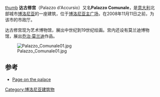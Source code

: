 [[image:Bologna_-_Palazzo_d'Accursio_-_Foto_Giovanni_Dall'Orto_5-3-2005_2.jpg|thumb]]
'''达古修宫'''（Palazzo d'Accursio）又名'''Palazzo Comunale'''，是[[意大利|意大利]]北部城市[[博洛尼亚|博洛尼亚]]的一座建筑，位于[[博洛尼亚主广场|博洛尼亚主广场]]，在2008年11月11日之前，为该市的市政厅。

达古修宫现为艺术博物馆，展出中世纪到19世纪绘画。宫内还设有莫兰迪博物馆，展出[[乔治·莫兰迪|乔治·莫兰迪]]作品。

[[File:Palazzo_Comunale01.jpg|thumb]]

==参考==
*[https://web.archive.org/web/20070809005816/http://www.comune.bologna.it/sale-accursio/palazzo-accursio.htm Page on the palace] {{it icon}}
{{reflist}}
{{coord|44|29|39|N|11|20|29|E|region:IT_type:landmark_source:kolossus-frwiki|display=title}}
[[Category:博洛尼亚建筑物|Category:博洛尼亚建筑物]]